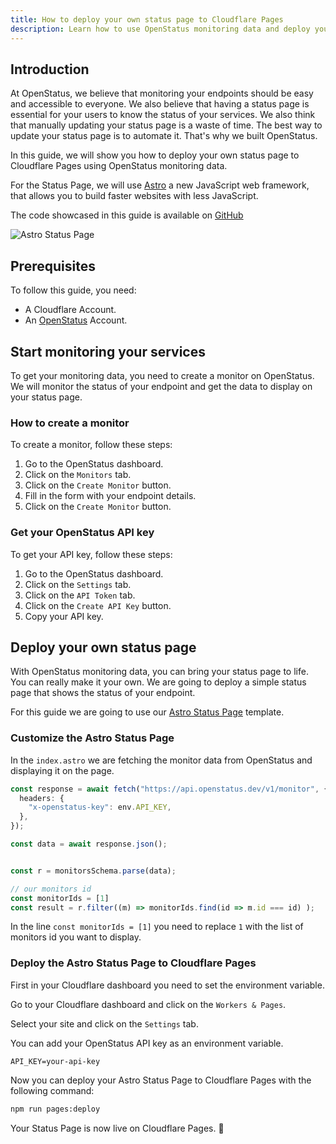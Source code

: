 ```yaml
---
title: How to deploy your own status page to Cloudflare Pages
description: Learn how to use OpenStatus monitoring data and deploy your own Status Page to cloudflare pages.
---
```


## Introduction

At OpenStatus, we believe that monitoring your endpoints should be easy and accessible to everyone.
We also believe that having a status page is essential for your users to know the status of your services.
We also think that manually updating your status page is a waste of time. The best way to update your status page is to automate it. That's why we built OpenStatus.

In this guide, we will show you how to deploy your own status page to Cloudflare Pages using OpenStatus monitoring data.

For the Status Page, we will use [Astro](https://astro.build/) a new JavaScript web framework, that allows you to build faster websites with less JavaScript.

The code showcased in this guide is available on [GitHub](https://github.com/openstatusHQ/astro-status-page)



  <img
    src="/images/guides/how-deploy-status-page-cf-pages/status-page.png"
    alt="Astro Status Page"
  />


## Prerequisites

To follow this guide, you need:

- A Cloudflare Account.
- An [OpenStatus](https://www.openstatus.dev) Account.

## Start monitoring your services

To get your monitoring data, you need to create a monitor on OpenStatus.
We will monitor the status of your endpoint and get the data to display on your status page.


### How to create a monitor

To create a monitor, follow these steps:
1. Go to the OpenStatus dashboard.
2. Click on the `Monitors` tab.
3. Click on the `Create Monitor` button.
4. Fill in the form with your endpoint details.
5. Click on the `Create Monitor` button.


### Get your OpenStatus API key

To get your API key, follow these steps:

1. Go to the OpenStatus dashboard.
2. Click on the `Settings` tab.
3. Click on the `API Token` tab.
4. Click on the `Create API Key` button.
5. Copy your API key.

## Deploy your own status page

With OpenStatus monitoring data, you can bring your status page to life. You can really make it your own.
We are going to deploy a simple status page that shows the status of your endpoint.

For this guide we are going to use our [Astro Status Page](https://github.com/openstatusHQ/astro-status-page) template.

### Customize the Astro Status Page

In the `index.astro` we are fetching the monitor data from OpenStatus and displaying it on the page.

```ts
const response = await fetch("https://api.openstatus.dev/v1/monitor", {
  headers: {
    "x-openstatus-key": env.API_KEY,
  },
});

const data = await response.json();


const r = monitorsSchema.parse(data);

// our monitors id
const monitorIds = [1]
const result = r.filter((m) => monitorIds.find(id => m.id === id) );
```

In the line `const monitorIds = [1]` you need to replace `1` with the list of monitors id you want to display.


### Deploy the Astro Status Page to Cloudflare Pages

First in your Cloudflare dashboard you need to set the environment variable.

Go to your Cloudflare dashboard and click on the `Workers & Pages`.

Select your site and click on the `Settings` tab.

You can add your OpenStatus API key as an environment variable.

```env
API_KEY=your-api-key
```

Now you can deploy your Astro Status Page to Cloudflare Pages with the following command:

```bash
npm run pages:deploy
```

Your Status Page is now live on Cloudflare Pages. 🎉